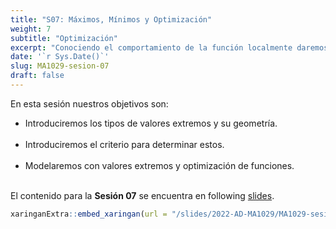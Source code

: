 ```yaml
---
title: "S07: Máximos, Mínimos y Optimización"
weight: 7
subtitle: "Optimización"
excerpt: "Conociendo el comportamiento de la función localmente daremos información de esta."
date: '`r Sys.Date()`'
slug: MA1029-sesion-07
draft: false
---
```


En esta sesión nuestros objetivos son:

  * Introduciremos los tipos de valores extremos y su geometría. <br/><br/>
  * Introduciremos el criterio para determinar estos. <br/><br/>
  * Modelaremos con valores extremos y optimización de funciones. <br/><br/>

El contenido para la **Sesión 07** se encuentra en following [slides](/slides/2022-AD-MA1029/MA1029-sesion-07).

```r
xaringanExtra::embed_xaringan(url = "/slides/2022-AD-MA1029/MA1029-sesion-07", ratio = "4:3")
```